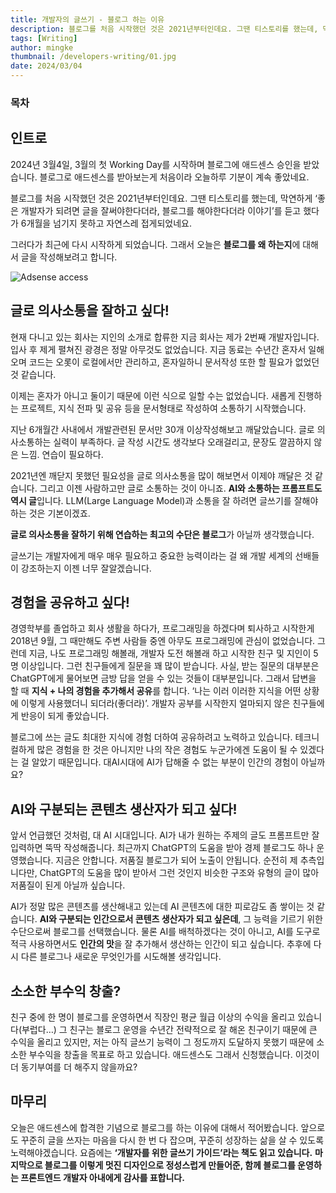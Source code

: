 ```yaml
---
title: 개발자의 글쓰기 - 블로그 하는 이유
description: 블로그를 처음 시작했던 것은 2021년부터인데요. 그땐 티스토리를 했는데, 막연하게 ‘좋은 개발자가 되려면 글을 잘써야한다더라, 블로그를 해야한다더라 이야기’를 듣고 했다가 6개월을 넘기지 못하고 자연스레 접게되었네요.그러다가 최근에 다시 시작하게 되었습니다. 그래서 오늘은 블로그를 왜 하는지에 대해서 글을 작성해보려고 합니다.
tags: [Writing]
author: mingke
thumbnail: /developers-writing/01.jpg
date: 2024/03/04
---
```


### 목차

## 인트로

2024년 3월4일, 3월의 첫 Working Day를 시작하며 블로그에 애드센스 승인을 받았습니다. 블로그로 애드센스를 받아보는게 처음이라 오늘하루 기분이 계속 좋았네요.

블로그를 처음 시작했던 것은 2021년부터인데요. 그땐 티스토리를 했는데, 막연하게 ‘좋은 개발자가 되려면 글을 잘써야한다더라, 블로그를 해야한다더라 이야기’를 듣고 했다가 6개월을 넘기지 못하고 자연스레 접게되었네요.

그러다가 최근에 다시 시작하게 되었습니다. 그래서 오늘은 **블로그를 왜 하는지**에 대해서 글을 작성해보려고 합니다.

<Image
  src="/developers-writing/02.jpg"
  alt="Adsense access"
  caption="와 애드센스 합격했다!"
  fullWidth={false}
/>

## 글로 의사소통을 잘하고 싶다!

현재 다니고 있는 회사는 지인의 소개로 합류한 지금 회사는 제가 2번째 개발자입니다. 입사 후 제게 펼쳐진 광경은 정말 아무것도 없었습니다. 지금 동료는 수년간 혼자서 일해오며 코드는 오롯이 로컬에서만 관리하고, 혼자일하니 문서작성 또한 할 필요가 없었던 것 같습니다.

이제는 혼자가 아니고 둘이기 때문에 이런 식으로 일할 수는 없었습니다. 새롭게 진행하는 프로젝트, 지식 전파 및 공유 등을 문서형태로 작성하여 소통하기 시작했습니다.

지난 6개월간 사내에서 개발관련된 문서만 30개 이상작성해보고 깨달았습니다. 글로 의사소통하는 실력이 부족하다. 글 작성 시간도 생각보다 오래걸리고, 문장도 깔끔하지 않은 느낌. 연습이 필요하다.

2021년엔 깨닫지 못했던 필요성을 글로 의사소통을 많이 해보면서 이제야 깨달은 것 같습니다. 그리고 이젠 사람하고만 글로 소통하는 것이 아니죠. **AI와 소통하는 프롬프트도 역시 글**입니다. LLM(Large Language Model)과 소통을 잘 하려면 글쓰기를 잘해야하는 것은 기본이겠죠.

**글로 의사소통을 잘하기 위해 연습하는 최고의 수단은 블로그**가 아닐까 생각했습니다.

글쓰기는 개발자에게 매우 매우 필요하고 중요한 능력이라는 걸 왜 개발 세계의 선배들이 강조하는지 이젠 너무 잘알겠습니다.

## 경험을 공유하고 싶다!

경영학부를 졸업하고 회사 생활을 하다가, 프로그래밍을 하겠다며 퇴사하고 시작한게 2018년 9월, 그 때만해도 주변 사람들 중엔 아무도 프로그래밍에 관심이 없었습니다. 그런데 지금, 나도 프로그래밍 해볼래, 개발자 도전 해볼래 하고 시작한 친구 및 지인이 5명 이상입니다. 그런 친구들에게 질문을 꽤 많이 받습니다. 사실, 받는 질문의 대부분은 ChatGPT에게 물어보면 금방 답을 얻을 수 있는 것들이 대부분입니다. 그래서 답변을 할 때 **지식 + 나의 경험을 추가해서 공유**를 합니다. ‘나는 이러 이러한 지식을 어떤 상황에 이렇게 사용했더니 되더라(좋더라)’. 개발자 공부를 시작한지 얼마되지 않은 친구들에게 반응이 되게 좋았습니다.

블로그에 쓰는 글도 최대한 지식에 경험 더하여 공유하려고 노력하고 있습니다. 테크니컬하게 많은 경험을 한 것은 아니지만 나의 작은 경험도 누군가에겐 도움이 될 수 있겠다는 걸 알았기 때문입니다. 대AI시대에 AI가 답해줄 수 없는 부분이 인간의 경험이 아닐까요?

## AI와 구분되는 콘텐츠 생산자가 되고 싶다!

앞서 언급했던 것처럼, 대 AI 시대입니다. AI가 내가 원하는 주제의 글도 프롬프트만 잘 입력하면 뚝딱 작성해줍니다. 최근까지 ChatGPT의 도움을 받아 경제 블로그도 하나 운영했습니다. 지금은 안합니다. 저품질 블로그가 되어 노출이 안됩니다. 순전히 제 추측입니다만, ChatGPT의 도움을 많이 받아서 그런 것인지 비슷한 구조와 유형의 글이 많아 저품질이 된게 아닐까 싶습니다.

AI가 정말 많은 콘텐츠를 생산해내고 있는데 AI 콘텐츠에 대한 피로감도 좀 쌓이는 것 같습니다. **AI와 구분되는 인간으로서 콘텐츠 생산자가 되고 싶은데**, 그 능력을 기르기 위한 수단으로써 블로그를 선택했습니다. 물론 AI를 배척하겠다는 것이 아니고, AI를 도구로 적극 사용하면서도 **인간의 맛**을 잘 추가해서 생산하는 인간이 되고 싶습니다. 추후에 다시 다른 블로그나 새로운 무엇인가를 시도해볼 생각입니다.

## 소소한 부수익 창출?

친구 중에 한 명이 블로그를 운영하면서 직장인 평균 월급 이상의 수익을 올리고 있습니다(부럽다…) 그 친구는 블로그 운영을 수년간 전략적으로 잘 해온 친구이기 때문에 큰 수익을 올리고 있지만, 저는 아직 글쓰기 능력이 그 정도까지 도달하지 못했기 때문에 소소한 부수익을 창출을 목표로 하고 있습니다. 애드센스도 그래서 신청했습니다. 이것이 더 동기부여를 더 해주지 않을까요?

## 마무리

오늘은 애드센스에 합격한 기념으로 블로그를 하는 이유에 대해서 적어봤습니다. 앞으로도 꾸준히 글을 쓰자는 마음을 다시 한 번 다 잡으며, 꾸준히 성장하는 삶을 살 수 있도록 노력해야겠습니다. 요즘에는 **‘개발자를 위한 글쓰기 가이드’**라는 책도 읽고 있습니다**.** **마지막으로 블로그를 이렇게 멋진 디자인으로 정성스럽게 만들어준, 함께 블로그를 운영하는 프론트엔드 개발자 아내에게 감사를 표합니다.**
